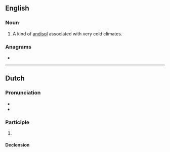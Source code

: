 ==English==

===Noun===
{{en-noun}}

# A kind of [[andisol]] associated with very cold climates.

===Anagrams===
* {{anagrams|en|a=adegln|Glenda|angled|dangle|gladen}}

----

==Dutch==

===Pronunciation===
* {{audio|Nl-geland.ogg|Audio|lang=nl}}
* {{rhymes|ɑnt|lang=nl}}

===Participle===
{{nl-past-ptc}}

# {{nl-verb form of|t=past|m=ptc|landen}}

====Declension====
{{rfinfl|nl|participle}}